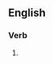 ==English==

===Verb===
{{head|en|verb form}}

# {{present participle of|retaliate|lang=en|nocat=1}}